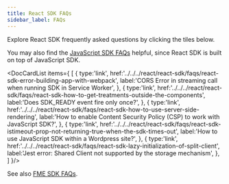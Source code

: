 ```yaml
---
title: React SDK FAQs
sidebar_label: FAQs
---
```



Explore React SDK frequently asked questions by clicking the tiles below.

You may also find the [JavaScript SDK FAQs](../../../javascript/javascript-sdk/faqs/) helpful, since React SDK is built on top of JavaScript SDK.

<p />

<DocCardList items={
  [
    { 
      type:'link', href:'../../../react/react-sdk/faqs/react-sdk-error-building-app-with-webpack',
      label:'CORS Error in streaming call when running SDK in Service Worker', 
    },
    { 
      type:'link', 
      href:'../../../react/react-sdk/faqs/react-sdk-how-to-get-treatments-outside-the-components', 
      label:'Does SDK_READY event fire only once?', 
    },
    { 
      type:'link', 
      href:'../../../react/react-sdk/faqs/react-sdk-how-to-use-server-side-rendering', 
      label:'How to enable Content Security Policy (CSP) to work with JavaScript SDK?', 
    },
    { 
      type:'link', 
      href:'../../../react/react-sdk/faqs/react-sdk-istimeout-prop-not-returning-true-when-the-sdk-times-out', 
      label:'How to use JavaScript SDK within a Wordpress site?', 
    },
    { 
      type:'link', 
      href:'../../../react/react-sdk/faqs/react-sdk-lazy-initialization-of-split-client', 
      label:'Jest error: Shared Client not supported by the storage mechanism', 
    },
  ]
}/>

See also [FME SDK FAQs](/docs/feature-management-experimentation/sdks-and-infrastructure/docs/sdks/zfaqs/).